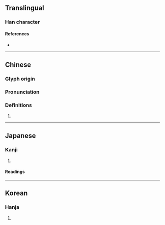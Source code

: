 {{character info/new}}
==Translingual==

===Han character===
{{Han char|rn=96|rad=玉|as=04|sn=8|four=11110|canj=MGPP,XMGPP|ids=⿰𤣩比}}

====References====
* {{Han ref|kx=0728.210|dkj=20879|dj=1140.180|hdz=21103.110|uh=73AD|ud=29613|bh=CD68|bd=52584}}

----

==Chinese==
{{zh-forms}}

===Glyph origin===
{{Han etym}}

===Pronunciation===
{{zh-pron
|m=pín
|c=pan4
|mc=y
|oc=y
|cat=
}}

===Definitions===
{{zh-hanzi}}

# {{rfdef|zh}}

----

==Japanese==

===Kanji===
{{ja-kanji|grade=|rs=玉04}}

# {{defn|lang=ja|sort=玉04}}

====Readings====
{{ja-readings
|goon=びん, べん
|kanon=ひん, へん
}}

----

==Korean==

===Hanja===
{{ko-hanja|hangeul=빈|eumhun=|rv=bin|mr=pin|y=pin}}

# {{defn|lang=ko|sort=玉04}}